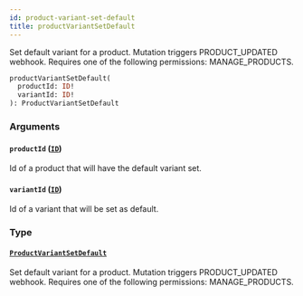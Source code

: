 ```yaml
---
id: product-variant-set-default
title: productVariantSetDefault
---
```



Set default variant for a product. Mutation triggers PRODUCT_UPDATED webhook. Requires one of the following permissions: MANAGE_PRODUCTS.

```graphql
productVariantSetDefault(
  productId: ID!
  variantId: ID!
): ProductVariantSetDefault
```


### Arguments

#### `productId` ([`ID`](../../../developer/api-reference/scalars/id))

Id of a product that will have the default variant set.


#### `variantId` ([`ID`](../../../developer/api-reference/scalars/id))

Id of a variant that will be set as default.


### Type

#### [`ProductVariantSetDefault`](../../../developer/api-reference/objects/product-variant-set-default) 

Set default variant for a product. Mutation triggers PRODUCT_UPDATED webhook. Requires one of the following permissions: MANAGE_PRODUCTS.




